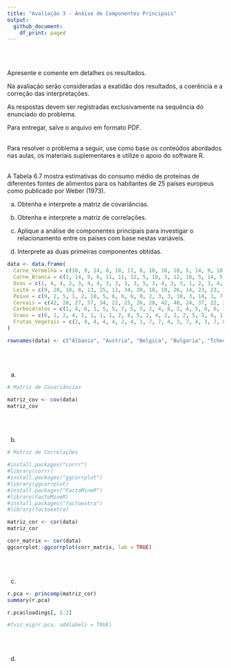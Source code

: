 ```yaml
---
title: "Avaliação 3 - Anáise de Componentes Principais"
output:
  github_document:
    df_print: paged
---
```


<br>
<br>

Apresente e comente em detalhes os resultados.

Na avaliação serão consideradas a exatidão dos resultados, a coerência e a correção das interpretações. 

As respostas devem ser registradas exclusivamente na sequência do enunciado do problema. 

Para entregar, salve o arquivo em formato PDF.
<br>
<br>

Para resolver o problema a seguir, use como base os conteúdos abordados nas aulas, os materiais suplementares e utilize o apoio do software R.
<br>
<br>

A Tabela 6.7 mostra estimativas do consumo médio de proteínas de diferentes fontes de alimentos para os habitantes de 25 países europeus como publicado por Weber (1973). 

a.	Obtenha e interprete a matriz de covariâncias.

b.	Obtenha e interprete a matriz de correlações.

c.	Aplique a análise de componentes principais para investigar o relacionamento entre os países com base nestas variáveis. 

d.	Interprete as duas primeiras componentes obtidas.


```r

data <- data.frame(
  Carne_Vermelha = c(10, 9, 14, 8, 10, 11, 8, 10, 18, 10, 5, 14, 9, 10, 9, 7, 6, 6, 7, 10, 13, 17, 9, 11, 4),
  Carne_Branca = c(1, 14, 9, 6, 11, 11, 12, 5, 10, 3, 12, 10, 5, 14, 5, 10, 4, 6, 3, 8, 10, 6, 5, 13, 5),
  Ovos = c(1, 4, 4, 2, 3, 4, 4, 3, 3, 3, 3, 5, 3, 4, 3, 3, 1, 2, 3, 4, 3, 5, 2, 4, 1),
  Leite = c(9, 20, 18, 8, 13, 25, 11, 34, 20, 18, 10, 26, 14, 23, 23, 19, 5, 11, 9, 25, 24, 21, 17, 19, 10),
  Peixe = c(0, 2, 5, 1, 2, 10, 5, 6, 6, 6, 0, 2, 3, 3, 10, 3, 14, 1, 7, 8, 2, 4, 3, 3, 1),
  Cereais = c(42, 28, 27, 57, 34, 22, 25, 26, 28, 42, 40, 24, 37, 22, 23, 36, 27, 50, 29, 20, 26, 24, 44, 19, 56),
  Carboidratos = c(1, 4, 6, 1, 5, 5, 7, 5, 5, 2, 4, 6, 2, 4, 5, 6, 6, 3, 6, 4, 3, 5, 6, 5, 3),
  Graos = c(6, 1, 2, 4, 1, 1, 1, 1, 2, 8, 5, 2, 4, 2, 2, 2, 5, 5, 6, 1, 2, 3, 3, 2, 6),
  Frutas_Vegetais = c(2, 4, 4, 4, 4, 2, 4, 1, 7, 7, 4, 3, 7, 4, 3, 7, 8, 3, 7, 2, 5, 3, 3, 4, 3)
)

rownames(data) <- c("Albania", "Austria", "Belgica", "Bulgaria", "Tchecoslovaquia", "Dinamarca", "Alemanha_Ocidental", "Finlandia", "Franca", "Grecia", "Hungria", "Irlanda", "Italia", "Paises_Baixos", "Noruega", "Polonia", "Portugal", "Romenia", "Espanha", "Suecia", "Suica", "Reino_Unido", "URSS", "Alemanha_Oriental", "Iugoslavia")
```

</br>
</br>

a.

```r
# Matriz de Covariâncias

matriz_cov <- cov(data)
matriz_cov
```




</br>
</br>


b.
```r
# Matriz de Correlações

#install.packages("corrr")
#library(corrr)
#install.packages("ggcorrplot")
#library(ggcorrplot)
#install.packages("FactoMineR")
#library(FactoMineR)
#install.packages("factoextra")
#library(factoextra)

matriz_cor <- cor(data)
matriz_cor

corr_matrix <- cor(data)
ggcorrplot::ggcorrplot(corr_matrix, lab = TRUE)
```


</br>
</br>


c.
```r
r.pca <- princomp(matriz_cor)
summary(r.pca)
```

```r
r.pca$loadings[, 1:2]

```

```r
#fviz_eig(r.pca, addlabels = TRUE)
```

</br>
</br>


d.


